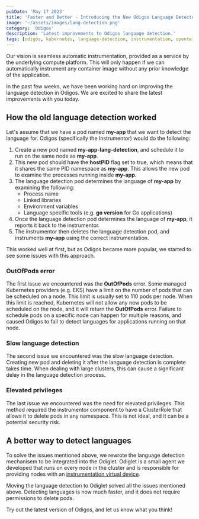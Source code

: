 ```yaml
---
pubDate: 'May 17 2023'
title: 'Faster and Better - Introducing the New Odigos Language Detector'
image: '~/assets/images/lang-detection.png'
category: 'Odigos'
description: 'Latest improvements to Odigos language detection.'
tags: [odigos, kubernetes, language-detection, instrumentation, opentelemetry]
---
```


Our vision is seamless automatic instrumentation, provided as a service by the underlying compute platform.
This will only happen if we can automatically instrument any container image 
without any prior knowledge of the application.

In the past few weeks, we have been working hard on improving the language detection in Odigos.
We are excited to share the latest improvements with you today.

## How the old language detection worked

Let's assume that we have a pod named **my-app** that we want to detect the language for.
Odigos (specifically the Instrumentor) would do the following:
1. Create a new pod named **my-app-lang-detection**, and schedule it to run on the same node as **my-app**.
2. This new pod should have the **hostPID** flag set to true, which means that it shares the same PID namespace as **my-app**.
   This allows the new pod to examine the processes running inside **my-app**.
3. The language detection pod determines the language of **my-app** by examining the following:
   - Process name
   - Linked libraries
   - Environment variables
   - Language specific tools (e.g. **go version** for Go applications)
4. Once the language detection pod determines the language of **my-app**, it reports it back to the instrumentor.
5. The instrumentor then deletes the language detection pod, and instruments **my-app** using the correct instrumentation.

This worked well at first, but as Odigos became more popular, we started to see some issues with this approach.

### OutOfPods error

The first issue we encountered was the **OutOfPods** error.
Some managed Kubernetes providers (e.g. EKS) have a limit on the number of pods that can be scheduled on a node.
This limit is usually set to 110 pods per node.
When this limit is reached, Kubernetes will not allow any new pods to be scheduled on the node, and it will return the **OutOfPods** error.
Failure to schedule pods on a specific node can happen for multiple reasons, and caused Odigos to fail to detect languages for applications running on that node.

### Slow language detection

The second issue we encountered was the slow language detection.
Creating new pod and deleting it after the language detection is complete takes time.
When dealing with large clusters, this can cause a significant delay in the language detection process.

### Elevated privileges

The last issue we encountered was the need for elevated privileges.
This method required the instrumentor component to have a ClusterRole that allows it to delete pods in any namespace.
This is not ideal, and it can be a potential security risk.

## A better way to detect languages

To solve the issues mentioned above, we rewrote the language detection mechanisem to be integrated into the Odiglet.
Odiglet is a small agent we developed that runs on every node in the cluster and is responsible for providing nodes with an [instrumentation virtual device](/instrumentation-as-resource).

Moving the language detection to Odiglet solved all the issues mentioned above.
Detecting languages is now much faster, and it does not require permissions to delete pods.

Try out the latest version of Odigos, and let us know what you think!